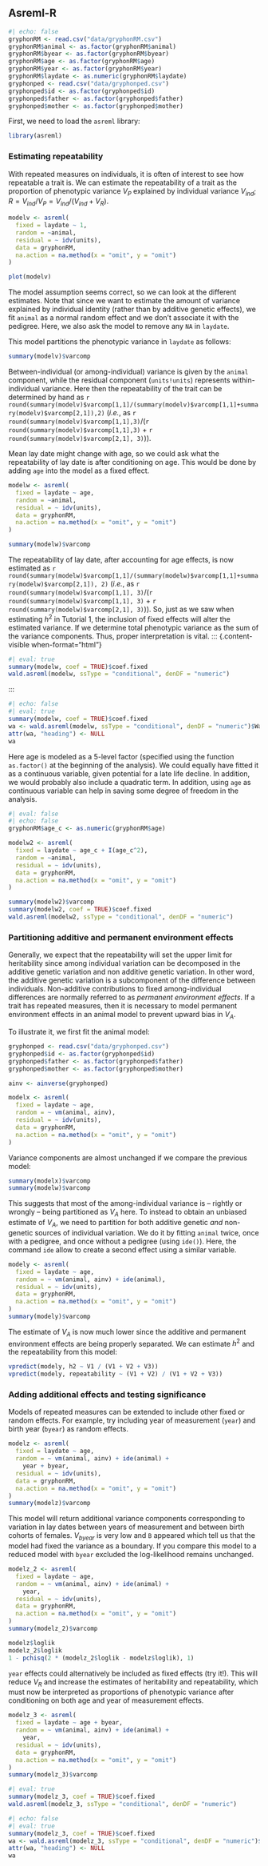 ## Asreml-R

```r
#| echo: false
gryphonRM <- read.csv("data/gryphonRM.csv")
gryphonRM$animal <- as.factor(gryphonRM$animal)
gryphonRM$byear <- as.factor(gryphonRM$byear)
gryphonRM$age <- as.factor(gryphonRM$age)
gryphonRM$year <- as.factor(gryphonRM$year)
gryphonRM$laydate <- as.numeric(gryphonRM$laydate)
gryphonped <- read.csv("data/gryphonped.csv")
gryphonped$id <- as.factor(gryphonped$id)
gryphonped$father <- as.factor(gryphonped$father)
gryphonped$mother <- as.factor(gryphonped$mother)
```

First, we need to load the `asreml` library:
```r
library(asreml)
```

### Estimating repeatability
With repeated measures on individuals, it is often of interest to see how repeatable a trait is.  We can estimate the repeatability of a trait as the proportion of phenotypic variance $V_P$ explained by individual variance $V_{ind}$; $R = V_{ind}/V_P = V_{ind}/(V_{ind}+V_R)$.
```r
modelv <- asreml(
  fixed = laydate ~ 1,
  random = ~animal,
  residual = ~ idv(units),
  data = gryphonRM,
  na.action = na.method(x = "omit", y = "omit")
)

plot(modelv)
```

The model assumption seems correct, so we can look at the different estimates.
Note that since we want to estimate the amount of variance explained by individual identity (rather than by additive genetic effects), we fit `animal` as a normal random effect and we don't associate it with the pedigree.
Here, we also ask the model to remove any `NA` in `laydate`.

This model partitions the phenotypic variance in `laydate` as follows:
```r
summary(modelv)$varcomp
```

Between-individual (or among-individual) variance is given by the `animal` component, while the residual component (`units!units`) represents within-individual variance. Here then the repeatability of the trait can be determined by hand as `r round(summary(modelv)$varcomp[1,1]/(summary(modelv)$varcomp[1,1]+summary(modelv)$varcomp[2,1]),2)` (_i.e._, as `r round(summary(modelv)$varcomp[1,1],3)`/(`r round(summary(modelv)$varcomp[1,1],3)` + `r round(summary(modelv)$varcomp[2,1], 3)`)).

Mean lay date might change with age, so we could ask what the repeatability of lay date is after conditioning on age. This would be done by adding `age` into the model as a fixed effect.
```r
modelw <- asreml(
  fixed = laydate ~ age,
  random = ~animal,
  residual = ~ idv(units),
  data = gryphonRM,
  na.action = na.method(x = "omit", y = "omit")
)

summary(modelw)$varcomp
```

The repeatability of lay date, after accounting for age effects, is now estimated as `r round(summary(modelw)$varcomp[1,1]/(summary(modelw)$varcomp[1,1]+summary(modelw)$varcomp[2,1]), 2)` (_i.e._, as `r round(summary(modelw)$varcomp[1,1], 3)`/(`r round(summary(modelw)$varcomp[1,1], 3)` + `r round(summary(modelw)$varcomp[2,1], 3)`)). 
So, just as we saw when estimating $h^2$ in Tutorial 1, the inclusion of fixed effects will alter the estimated variance. If we determine total phenotypic variance as the sum of the variance components. Thus, proper interpretation is vital.
::: {.content-visible when-format="html"}
```r
#| eval: true
summary(modelw, coef = TRUE)$coef.fixed
wald.asreml(modelw, ssType = "conditional", denDF = "numeric")
```
:::

::: {.content-visible when-format="pdf"}
```r
#| echo: false
#| eval: true
summary(modelw, coef = TRUE)$coef.fixed
wa <- wald.asreml(modelw, ssType = "conditional", denDF = "numeric")$Wald
attr(wa, "heading") <- NULL
wa
```
:::

Here age is modeled as a 5-level factor (specified using the function `as.factor()` at the beginning of the analysis). We could equally have fitted it as a continuous variable, given potential for a late life decline. In addition, we would probably also include a quadratic term.
In addition, using `age` as continuous variable can help in saving some degree of freedom in the analysis.
```r
#| eval: false
#| echo: false
gryphonRM$age_c <- as.numeric(gryphonRM$age)

modelw2 <- asreml(
  fixed = laydate ~ age_c + I(age_c^2),
  random = ~animal,
  residual = ~ idv(units),
  data = gryphonRM,
  na.action = na.method(x = "omit", y = "omit")
)

summary(modelw2)$varcomp
summary(modelw2, coef = TRUE)$coef.fixed
wald.asreml(modelw2, ssType = "conditional", denDF = "numeric")
```

### Partitioning additive and permanent environment effects
Generally, we expect that the repeatability will set the upper limit for heritability since among individual variation can be decomposed in the additive genetic variation and non additive genetic variation. In other word, the additive genetic variation is a subcomponent of the difference between individuals. 
Non-additive contributions to fixed among-individual differences are normally referred to as _permanent environment effects_. If a trait has repeated measures, then it is necessary to model permanent environment effects in an animal model to prevent upward bias in $V_A$.

To illustrate it, we first fit the animal model:  
```r
gryphonped <- read.csv("data/gryphonped.csv")
gryphonped$id <- as.factor(gryphonped$id)
gryphonped$father <- as.factor(gryphonped$father)
gryphonped$mother <- as.factor(gryphonped$mother)

ainv <- ainverse(gryphonped)

modelx <- asreml(
  fixed = laydate ~ age,
  random = ~ vm(animal, ainv),
  residual = ~ idv(units),
  data = gryphonRM,
  na.action = na.method(x = "omit", y = "omit")
)
```

Variance components are almost unchanged if we compare the previous model:
```r
summary(modelx)$varcomp
summary(modelw)$varcomp
```

This suggests that most of the among-individual variance is – rightly or wrongly – being partitioned as $V_A$ here. To instead to obtain an unbiased estimate of $V_A$, we need to partition for both additive genetic _and_ non-genetic sources of individual variation. We do it by fitting `animal` twice, once with a pedigree, and once without a pedigree (using `ide()`).
Here, the command `ide` allow to create a second effect using a similar variable.
```r
modely <- asreml(
  fixed = laydate ~ age,
  random = ~ vm(animal, ainv) + ide(animal),
  residual = ~ idv(units),
  data = gryphonRM,
  na.action = na.method(x = "omit", y = "omit")
)
summary(modely)$varcomp
```

The estimate of $V_A$ is now much lower since the additive and permanent environment effects are being properly separated. We can estimate $h^2$ and the repeatability from this model:
```r
vpredict(modely, h2 ~ V1 / (V1 + V2 + V3))
vpredict(modely, repeatability ~ (V1 + V2) / (V1 + V2 + V3))
```

### Adding additional effects and testing significance
Models of repeated measures can be extended to include other fixed or random effects. For example, try including year of measurement (`year`) and birth year (`byear`) as random effects.
```r
modelz <- asreml(
  fixed = laydate ~ age,
  random = ~ vm(animal, ainv) + ide(animal) +
    year + byear,
  residual = ~ idv(units),
  data = gryphonRM,
  na.action = na.method(x = "omit", y = "omit")
)
summary(modelz)$varcomp
```

This model will return additional variance components corresponding to variation in lay dates between years of measurement and between birth cohorts of females. $V_{byear}$ is very low and `B` appeared which tell us that the model had fixed the variance as a boundary. If you compare this model to a reduced model with `byear` excluded the log-likelihood remains unchanged.
```r
modelz_2 <- asreml(
  fixed = laydate ~ age,
  random = ~ vm(animal, ainv) + ide(animal) +
    year,
  residual = ~ idv(units),
  data = gryphonRM,
  na.action = na.method(x = "omit", y = "omit")
)
summary(modelz_2)$varcomp

modelz$loglik
modelz_2$loglik
1 - pchisq(2 * (modelz_2$loglik - modelz$loglik), 1)
```

`year` effects could alternatively be included as fixed effects (try it!). This will reduce $V_R$ and increase the estimates of heritability and repeatability, which must now be interpreted as proportions of phenotypic variance after conditioning on both age and year of measurement effects.
```r
modelz_3 <- asreml(
  fixed = laydate ~ age + byear,
  random = ~ vm(animal, ainv) + ide(animal) +
    year,
  residual = ~ idv(units),
  data = gryphonRM,
  na.action = na.method(x = "omit", y = "omit")
)
summary(modelz_3)$varcomp
```

::: {.content-visible when-format="html"}
```r
#| eval: true
summary(modelz_3, coef = TRUE)$coef.fixed
wald.asreml(modelz_3, ssType = "conditional", denDF = "numeric")
```
:::

::: {.content-visible when-format="pdf"}
```r
#| echo: false
#| eval: true
summary(modelz_3, coef = TRUE)$coef.fixed
wa <- wald.asreml(modelz_3, ssType = "conditional", denDF = "numeric")$Wald
attr(wa, "heading") <- NULL
wa
```
:::